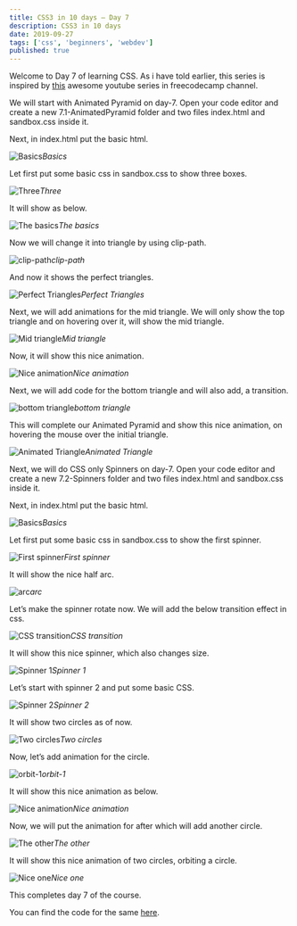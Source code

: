 ```yaml
---
title: CSS3 in 10 days — Day 7
description: CSS3 in 10 days
date: 2019-09-27
tags: ['css', 'beginners', 'webdev']
published: true
---
```


Welcome to Day 7 of learning CSS. As i have told earlier, this series is inspired by [this](https://www.youtube.com/watch?v=pmKyG3NBY_k&list=PLWKjhJtqVAbl1AfjiGyYxwpdAPi5v-1OU) awesome youtube series in freecodecamp channel.

We will start with Animated Pyramid on day-7. Open your code editor and create a new 7.1-AnimatedPyramid folder and two files index.html and sandbox.css inside it.

Next, in index.html put the basic html.

![Basics](https://res.cloudinary.com/dxkxvfo2o/image/upload/v1590474741/CSS10days/7/1_phx9jx.png)*Basics*

Let first put some basic css in sandbox.css to show three boxes.

![Three](https://res.cloudinary.com/dxkxvfo2o/image/upload/v1590474741/CSS10days/7/2_itstje.png)*Three*

It will show as below.

![The basics](https://res.cloudinary.com/dxkxvfo2o/image/upload/v1590474740/CSS10days/7/3_qtfzj7.png)*The basics*

Now we will change it into triangle by using clip-path.

![clip-path](https://res.cloudinary.com/dxkxvfo2o/image/upload/v1590474740/CSS10days/7/4_dbbxbp.png)*clip-path*

And now it shows the perfect triangles.

![Perfect Triangles](https://res.cloudinary.com/dxkxvfo2o/image/upload/v1590474740/CSS10days/7/5_z4mtyx.png)*Perfect Triangles*

Next, we will add animations for the mid triangle. We will only show the top triangle and on hovering over it, will show the mid triangle.

![Mid triangle](https://res.cloudinary.com/dxkxvfo2o/image/upload/v1590474740/CSS10days/7/6_b2zcuk.png)*Mid triangle*

Now, it will show this nice animation.

![Nice animation](https://res.cloudinary.com/dxkxvfo2o/image/upload/v1590474740/CSS10days/7/6_nmvafj.gif)*Nice animation*

Next, we will add code for the bottom triangle and will also add, a transition.

![bottom triangle](https://res.cloudinary.com/dxkxvfo2o/image/upload/v1590474740/CSS10days/7/7_fwji03.png)*bottom triangle*

This will complete our Animated Pyramid and show this nice animation, on hovering the mouse over the initial triangle.

![Animated Triangle](https://res.cloudinary.com/dxkxvfo2o/image/upload/v1590474739/CSS10days/7/8_z1yjnl.gif)*Animated Triangle*

Next, we will do CSS only Spinners on day-7. Open your code editor and create a new 7.2-Spinners folder and two files index.html and sandbox.css inside it.

Next, in index.html put the basic html.

![Basics](https://res.cloudinary.com/dxkxvfo2o/image/upload/v1590474740/CSS10days/7/9_iu4j0g.png)*Basics*

Let first put some basic css in sandbox.css to show the first spinner.

![First spinner](https://res.cloudinary.com/dxkxvfo2o/image/upload/v1590474740/CSS10days/7/10_bserxi.png)*First spinner*

It will show the nice half arc.

![arc](https://res.cloudinary.com/dxkxvfo2o/image/upload/v1590474739/CSS10days/7/11_oqmps7.png)*arc*

Let’s make the spinner rotate now. We will add the below transition effect in css.

![CSS transition](https://res.cloudinary.com/dxkxvfo2o/image/upload/v1590474739/CSS10days/7/12_jctdea.png)*CSS transition*

It will show this nice spinner, which also changes size.

![Spinner 1](https://res.cloudinary.com/dxkxvfo2o/image/upload/v1590474738/CSS10days/7/13_glqkwu.gif)*Spinner 1*

Let’s start with spinner 2 and put some basic CSS.

![Spinner 2](https://res.cloudinary.com/dxkxvfo2o/image/upload/v1590474740/CSS10days/7/14_epkz9s.png)*Spinner 2*

It will show two circles as of now.

![Two circles](https://res.cloudinary.com/dxkxvfo2o/image/upload/v1590474738/CSS10days/7/15_qynqwu.png)*Two circles*

Now, let’s add animation for the circle.

![orbit-1](https://res.cloudinary.com/dxkxvfo2o/image/upload/v1590474739/CSS10days/7/16_sgxpu0.png)*orbit-1*

It will show this nice animation as below.

![Nice animation](https://res.cloudinary.com/dxkxvfo2o/image/upload/v1590474738/CSS10days/7/17_k6yfog.gif)*Nice animation*

Now, we will put the animation for after which will add another circle.

![The other](https://res.cloudinary.com/dxkxvfo2o/image/upload/v1590474739/CSS10days/7/18_ru32n3.png)*The other*

It will show this nice animation of two circles, orbiting a circle.

![Nice one](https://res.cloudinary.com/dxkxvfo2o/image/upload/v1590474738/CSS10days/7/19_msxznw.gif)*Nice one*

This completes day 7 of the course.

You can find the code for the same [here](https://github.com/nabendu82/CSS10days).
